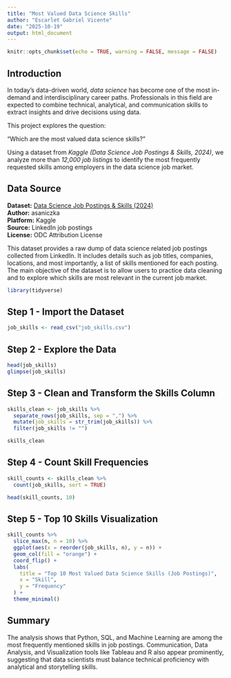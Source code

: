 ---
title: "Most Valued Data Science Skills"
author: "Escarlet Gabriel Vicente"
date: "2025-10-19"
output: html_document
---

```{r setup, include=FALSE}
knitr::opts_chunk$set(echo = TRUE, warning = FALSE, message = FALSE)
```

## Introduction

In today’s data-driven world, *data science* has become one of the most in-demand and interdisciplinary career paths.
Professionals in this field are expected to combine technical, analytical, and communication skills to extract insights and drive decisions using data.

This project explores the question:

“Which are the most valued data science skills?”

Using a dataset from *Kaggle (Data Science Job Postings & Skills, 2024)*, we analyze more than *12,000 job listings* to identify the most frequently requested skills among employers in the data science job market.

## Data Source
**Dataset:** [Data Science Job Postings & Skills (2024)](https://www.kaggle.com/datasets/asaniczka/data-science-job-postings-and-skills)  
**Author:** asaniczka  
**Platform:** Kaggle  
**Source:** LinkedIn job postings  
**License:** ODC Attribution License  

This dataset provides a raw dump of data science related job postings collected from LinkedIn.
It includes details such as job titles, companies, locations, and most importantly, a list of skills mentioned for each posting.
The main objective of the dataset is to allow users to practice data cleaning and to explore which skills are most relevant in the current job market.

```{r}
library(tidyverse)
```

## Step 1 - Import the Dataset
```{r}
job_skills <- read_csv("job_skills.csv")
```

## Step 2 - Explore the Data

```{r}
head(job_skills)
glimpse(job_skills)
```

## Step 3 - Clean and Transform the Skills Column
```{r}
skills_clean <- job_skills %>%
  separate_rows(job_skills, sep = ",") %>%        
  mutate(job_skills = str_trim(job_skills)) %>%   
  filter(job_skills != "")

skills_clean
```

## Step 4 - Count Skill Frequencies
```{r}
skill_counts <- skills_clean %>%
  count(job_skills, sort = TRUE)

head(skill_counts, 10)
```

## Step 5 - Top 10 Skills Visualization
```{r}
skill_counts %>%
  slice_max(n, n = 10) %>%
  ggplot(aes(x = reorder(job_skills, n), y = n)) +
  geom_col(fill = "orange") +
  coord_flip() +
  labs(
    title = "Top 10 Most Valued Data Science Skills (Job Postings)",
    x = "Skill",
    y = "Frequency"
  ) +
  theme_minimal()
```

## Summary
The analysis shows that Python, SQL, and Machine Learning are among the most frequently mentioned skills in job postings.
Communication, Data Analysis, and Visualization tools like Tableau and R also appear prominently, suggesting that data scientists must balance technical proficiency with analytical and storytelling skills.


